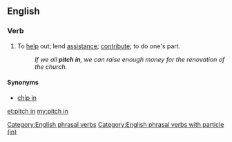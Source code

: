 ==English==

===Verb===
{{en-verb|head=[[pitch]] [[in]]|pitches in|pitching in|pitched in}}

# {{context|idiomatic|lang=en}} To [[help]] out; lend [[assistance]]; [[contribute]]; to do one's part.
#: ''If we all '''pitch in''', we can raise enough money for the renovation of the church.''

====Synonyms====
* [[chip in]]

[[Category:English phrasal verbs]]
[[Category:English phrasal verbs with particle (in)]]

[[et:pitch in]]
[[my:pitch in]]